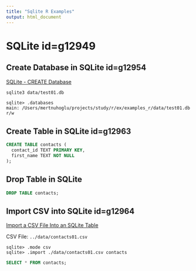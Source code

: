 ```yaml
---
title: "Sqlite R Examples"
output: html_document
---
```


# SQLite id=g12949

## Create Database in SQLite id=g12954

[SQLite - CREATE Database](https://www.tutorialspoint.com/sqlite/sqlite_create_database.htm)

```bash
sqlite3 data/test01.db
```

```
sqlite> .databases
main: /Users/mertnuhoglu/projects/study/r/ex/examples_r/data/test01.db r/w
```

## Create Table in SQLite id=g12963


```sql
CREATE TABLE contacts (
  contact_id TEXT PRIMARY KEY,
  first_name TEXT NOT NULL
);
```

## Drop Table in SQLite

```sql
DROP TABLE contacts;
```


## Import CSV into SQLite id=g12964

[Import a CSV File Into an SQLite Table](https://www.sqlitetutorial.net/sqlite-import-csv/)

CSV File: `../data/contacts01.csv`

```
sqlite> .mode csv
sqlite> .import ./data/contacts01.csv contacts
```

```sql
SELECT * FROM contacts;
```

